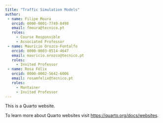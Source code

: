 ```yaml
---
title: "Traffic Simulation Models"
author:
 - name: Filipe Moura
   orcid: 0000-0001-7749-8490
   email: fmoura@tecnico.pt
   roles:
     - Course Responsible
     - Associated Professor
 - name: Maurício Orozco-Fontalfo
   orcid: 0000-0003-0514-4647
   email: mauricio.orozco@tecnico.pt
   roles:
     - Invited Professor
 - name: Rosa Félix
   orcid: 0000-0002-5642-6006
   email: rosamfelix@tecnico.pt
   roles:
     - Mantainer
     - Invited Professor
---
```


This is a Quarto website.

To learn more about Quarto websites visit <https://quarto.org/docs/websites>.
